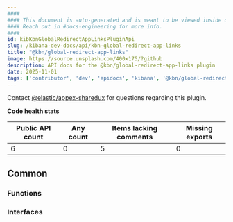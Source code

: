 ```yaml
---
####
#### This document is auto-generated and is meant to be viewed inside our experimental, new docs system.
#### Reach out in #docs-engineering for more info.
####
id: kibKbnGlobalRedirectAppLinksPluginApi
slug: /kibana-dev-docs/api/kbn-global-redirect-app-links
title: "@kbn/global-redirect-app-links"
image: https://source.unsplash.com/400x175/?github
description: API docs for the @kbn/global-redirect-app-links plugin
date: 2025-11-01
tags: ['contributor', 'dev', 'apidocs', 'kibana', '@kbn/global-redirect-app-links']
---
```




Contact [@elastic/appex-sharedux](https://github.com/orgs/elastic/teams/appex-sharedux) for questions regarding this plugin.

**Code health stats**

| Public API count  | Any count | Items lacking comments | Missing exports |
|-------------------|-----------|------------------------|-----------------|
| 6 | 0 | 5 | 0 |

## Common

### Functions
<DocDefinitionList data={kbnGlobalRedirectAppLinksObj.common.functions}/>

### Interfaces
<DocDefinitionList data={kbnGlobalRedirectAppLinksObj.common.interfaces}/>

